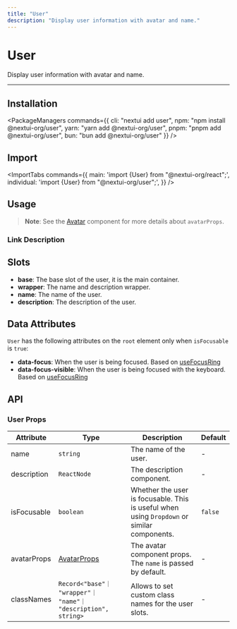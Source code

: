```yaml
---
title: "User"
description: "Display user information with avatar and name."
---
```



# User

Display user information with avatar and name.

<ComponentLinks component="user" />

---

<CarbonAd/>

## Installation

<PackageManagers
  commands={{
    cli: "nextui add user",
    npm: "npm install @nextui-org/user",
    yarn: "yarn add @nextui-org/user",
    pnpm: "pnpm add @nextui-org/user",
    bun: "bun add @nextui-org/user"
  }}
/>


## Import

<ImportTabs
  commands={{
    main: 'import {User} from "@nextui-org/react";',
    individual: 'import {User} from "@nextui-org/user";',
  }}
/>

## Usage

<CodeDemo title="Usage" files={userContent.usage} />

> **Note**: See the [Avatar](/docs/components/avatar) component for more details about `avatarProps`.

### Link Description

<CodeDemo title="Link Description" files={userContent.linkDescription} />

## Slots

- **base**: The base slot of the user, it is the main container.
- **wrapper**: The name and description wrapper.
- **name**: The name of the user.
- **description**: The description of the user.

<Spacer y={4}/>  

## Data Attributes

`User` has the following attributes on the `root` element only when `isFocusable` is `true`:

- **data-focus**:
  When the user is being focused. Based on [useFocusRing](https://react-spectrum.adobe.com/react-aria/useFocusRing.html)
- **data-focus-visible**:
  When the user is being focused with the keyboard. Based on [useFocusRing](https://react-spectrum.adobe.com/react-aria/useFocusRing.html)

<Spacer y={4}/>  

## API

### User Props

| Attribute   | Type                                                          | Description                                                                                | Default |
| ----------- | ------------------------------------------------------------- | ------------------------------------------------------------------------------------------ | ------- |
| name        | `string`                                                      | The name of the user.                                                                      | -       |
| description | `ReactNode`                                                   | The description component.                                                                 | -       |
| isFocusable | `boolean`                                                     | Whether the user is focusable. This is useful when using `Dropdown` or similar components. | `false` |
| avatarProps | [AvatarProps](/docs/components/avatar#avatar-props)           | The avatar component props. The `name` is passed by default.                               | -       |
| classNames  | `Record<"base"｜ "wrapper"｜ "name"｜ "description", string>` | Allows to set custom class names for the user slots.                                       | -       |
